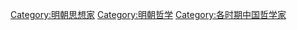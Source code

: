 [[Category:明朝思想家|Category:明朝思想家]]
[[Category:明朝哲学|Category:明朝哲学]]
[[Category:各时期中国哲学家|Category:各时期中国哲学家]]